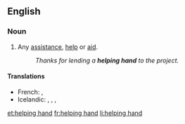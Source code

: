 ==English==

===Noun===
{{en-noun|sg=[[helping]] [[hand]]}}

# {{idiomatic}} Any [[assistance]], [[help]] or [[aid]].
#: ''Thanks for lending a '''helping hand''' to the project.''

====Translations====
{{trans-top|any assistance, help or aid}}
* French: {{t+|fr|coup de pouce|m}}, {{t+|fr|coup de main|m}}
* Icelandic: {{t|is|hjálparhönd|f}}, {{qualifier|lend a helping hand}} {{t|is|rétta hjálparhönd}}, {{qualifier|give a helping hand}} {{t|is|leggja hönd á plóg}}, {{t|is|leggja hönd á plóg}}
{{trans-mid}}
{{trans-bottom}}

[[et:helping hand]]
[[fr:helping hand]]
[[li:helping hand]]